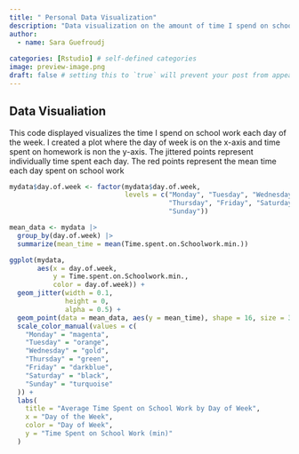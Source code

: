 ```yaml
---
title: " Personal Data Visualization"
description: "Data visualization on the amount of time I spend on schoolwork each day of the week"
author:
  - name: Sara Guefroudj
    
categories: [Rstudio] # self-defined categories
image: preview-image.png
draft: false # setting this to `true` will prevent your post from appearing on your listing page until you're ready!
---
```


## Data Visualiation

This code displayed visualizes the time I spend on school work each day of the week. I created a  plot where the day of week is on the x-axis and time spent on homework is non the y-axis. The jittered points represent individually time spent each day. The red points represent the mean time each day spent on school work

```r
mydata$day.of.week <- factor(mydata$day.of.week,
                             levels = c("Monday", "Tuesday", "Wednesday",
                                        "Thursday", "Friday", "Saturday",
                                        "Sunday")) 

mean_data <- mydata |>
  group_by(day.of.week) |>
  summarize(mean_time = mean(Time.spent.on.Schoolwork.min.))

ggplot(mydata,
       aes(x = day.of.week,
           y = Time.spent.on.Schoolwork.min.,
           color = day.of.week)) +
  geom_jitter(width = 0.1,
              height = 0,
              alpha = 0.5) +
  geom_point(data = mean_data, aes(y = mean_time), shape = 16, size = 3, color = "red") +
  scale_color_manual(values = c(
    "Monday" = "magenta",
    "Tuesday" = "orange",
    "Wednesday" = "gold",
    "Thursday" = "green",
    "Friday" = "darkblue",
    "Saturday" = "black",
    "Sunday" = "turquoise"
  )) +
  labs(
    title = "Average Time Spent on School Work by Day of Week",
    x = "Day of the Week",
    color = "Day of Week",
    y = "Time Spent on School Work (min)"
  )
```
